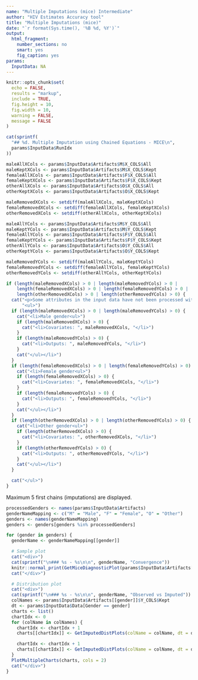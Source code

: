 ```yaml
---
name: "Multiple Imputations (mice) Intermediate"
author: "HIV Estimates Accuracy tool"
title: "Multiple Imputations (mice)"
date: "`r format(Sys.time(), '%B %d, %Y')`"
output:
  html_fragment:
    number_sections: no
    smart: yes
    fig_caption: yes
params:
  InputData: NA
---
```

```r
knitr::opts_chunk$set(
  echo = FALSE,
  results = "markup",
  include = TRUE,
  fig.height = 10,
  fig.width = 10,
  warning = FALSE,
  message = FALSE
)
```
```r
cat(sprintf(
  "## %d. Multiple Imputation using Chained Equations - MICE\n",
  params$InputData$RunIdx
))
```

```r
maleAllXCols <- params$InputData$Artifacts$M$X_COLS$All
maleKeptXCols <- params$InputData$Artifacts$M$X_COLS$Kept
femaleAllXCols <- params$InputData$Artifacts$F$X_COLS$All
femaleKeptXCols <- params$InputData$Artifacts$F$X_COLS$Kept
otherAllXCols <- params$InputData$Artifacts$O$X_COLS$All
otherKeptXCols <- params$InputData$Artifacts$O$X_COLS$Kept

maleRemovedXCols <- setdiff(maleAllXCols, maleKeptXCols)
femaleRemovedXCols <- setdiff(femaleAllXCols, femaleKeptXCols)
otherRemovedXCols <- setdiff(otherAllXCols, otherKeptXCols)

maleAllYCols <- params$InputData$Artifacts$M$Y_COLS$All
maleKeptYCols <- params$InputData$Artifacts$M$Y_COLS$Kept
femaleAllYCols <- params$InputData$Artifacts$F$Y_COLS$All
femaleKeptYCols <- params$InputData$Artifacts$F$Y_COLS$Kept
otherAllYCols <- params$InputData$Artifacts$O$Y_COLS$All
otherKeptYCols <- params$InputData$Artifacts$O$Y_COLS$Kept

maleRemovedYCols <- setdiff(maleAllYCols, maleKeptYCols)
femaleRemovedYCols <- setdiff(femaleAllYCols, femaleKeptYCols)
otherRemovedYCols <- setdiff(otherAllYCols, otherKeptYCols)

if (length(maleRemovedXCols) > 0 | length(maleRemovedYCols) > 0 |
    length(femaleRemovedXCols) > 0 | length(femaleRemovedYCols) > 0 |
    length(otherRemovedXCols) > 0 | length(otherRemovedYCols) > 0) {
  cat("<p>Some attributes in the input data have not been processed with this adjustment due to insufficient data:</p>",
      "<ul>")
  if (length(maleRemovedXCols) > 0 | length(maleRemovedYCols) > 0) {
    cat("<li>Male gender<ul>")
    if (length(maleRemovedXCols) > 0) {
      cat("<li>Covariates: ", maleRemovedXCols, "</li>")
    }
    if (length(maleRemovedYCols) > 0) {
      cat("<li>Outputs: ", maleRemovedYCols, "</li>")
    }
    cat("</ul></li>")
  }
  if (length(femaleRemovedXCols) > 0 | length(femaleRemovedYCols) > 0) {
    cat("<li>Female gender<ul>")
    if (length(femaleRemovedXCols) > 0) {
      cat("<li>Covariates: ", femaleRemovedXCols, "</li>")
    }
    if (length(femaleRemovedYCols) > 0) {
      cat("<li>Outputs: ", femaleRemovedYCols, "</li>")
    }
    cat("</ul></li>")
  }
  if (length(otherRemovedXCols) > 0 | length(otherRemovedYCols) > 0) {
    cat("<li>Other gender<ul>")
    if (length(otherRemovedXCols) > 0) {
      cat("<li>Covariates: ", otherRemovedXCols, "</li>")
    }
    if (length(otherRemovedYCols) > 0) {
      cat("<li>Outputs: ", otherRemovedYCols, "</li>")
    }
    cat("</ul></li>")
  }

  cat("</ul>")
}
```

Maximum 5 first chains (imputations) are displayed.

```r
processedGenders <- names(params$InputData$Artifacts)
genderNameMapping <- c("M" = "Male", "F" = "Female", "O" = "Other")
genders <- names(genderNameMapping)
genders <- genders[genders %in% processedGenders]

for (gender in genders) {
  genderName <- genderNameMapping[[gender]]

  # Sample plot
  cat("<div>")
  cat(sprintf("\n### %s - %s\n\n", genderName, "Convergence"))
  knitr::normal_print(GetMiceDiagnosticPlot(params$InputData$Artifacts[[gender]]$Mids))
  cat("</div>")

  # Distribution plot
  cat("<div>")
  cat(sprintf("\n### %s - %s\n\n", genderName, "Observed vs Imputed"))
  colNames <- params$InputData$Artifacts[[gender]]$Y_COLS$Kept
  dt <- params$InputData$Data[Gender == gender]
  charts <- list()
  chartIdx <- 0
  for (colName in colNames) {
    chartIdx <- chartIdx + 1
    charts[[chartIdx]] <- GetImputedDistPlots(colName = colName, dt = dt, missingOnly = TRUE)

    chartIdx <- chartIdx + 1
    charts[[chartIdx]] <- GetImputedDistPlots(colName = colName, dt = dt, missingOnly = FALSE)
  }
  PlotMultipleCharts(charts, cols = 2)
  cat("</div>")
}
```
